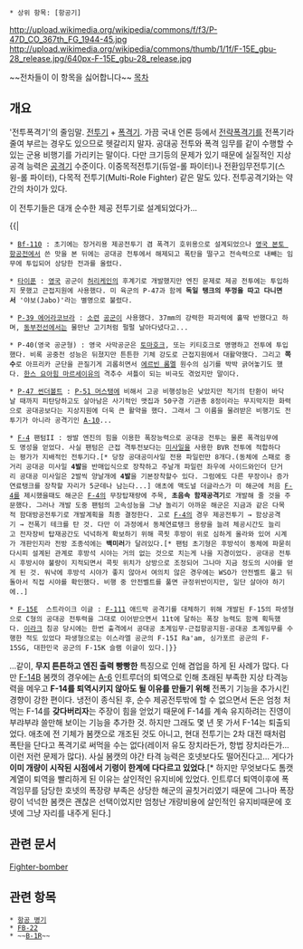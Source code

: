  * 상위 항목: [항공기]

http://upload.wikimedia.org/wikipedia/commons/f/f3/P-47D_CO_367th_FG_1944-45.jpg
http://upload.wikimedia.org/wikipedia/commons/thumb/1/1f/F-15E_gbu-28_release.jpg/640px-F-15E_gbu-28_release.jpg

~~전차들이 이 항목을 싫어합니다~~
[[목차]]

== 개요 ==
'전투폭격기'의 줄임말. [[전투기]] + [[폭격기]]. 가끔 국내 언론 등에서 [[전략폭격기]]를 전폭기라 줄여 부르는 경우도 있으므로 헷갈리지 말자. 공대공 전투와 폭격 임무를 같이 수행할 수 있는 군용 비행기를 가리키는 말이다. 다만 크기등의 문제가 있기 때문에 실질적인 지상 공격 능력은 [[공격기]] 수준이다. 이중목적전투기(듀얼-롤 파이터)나 전환임무전투기(스윙-롤 파이터), 다목적 전투기(Multi-Role Fighter) 같은 말도 있다. 전투공격기와는 약간의 차이가 있다.

이 전투기들은 대개 순수한 제공 전투기로 설계되었다가…

{{|
 * [[Bf-110]] : 초기에는 장거리용 제공전투기 겸 폭격기 호위용으로 설계되었으나 [[영국 본토 항공전]]에서 쓴 맛을 본 뒤에는 공대공 전투에서 해제되고 폭탄을 떨구고 전속력으로 내빼는 임무에 투입되어 상당한 전과를 올렸다.

 * [[타이푼]] : [[영국]] 공군이 [[허리케인]]의 후계기로 개발했지만 엔진 문제로 제공 전투에는 투입하지 못했고 근접지원에 사용했다. 미 육군의 P-47과 함께 '''독일 탱크의 뚜껑을 따고 다니면서''' '야보(Jabo)'라는 별명으로 불렸다.

 * [[P-39 에어라코브라]] : [[소련]] [[공군]]이 사용했다. 37mm의 강력한 파괴력에 홀딱 반했다고 하며, [[동부전선]]에서는 물만난 고기처럼 펄펄 날아다녔다고...

 * P-40(영국 공군형) : 영국 사막공군은 [[토마호크]], 또는 키티호크로 명명하고 전투에 투입했다. 비록 공중전 성능은 뒤졌지만 튼튼한 기체 강도로 근접지원에서 대활약했다. 그리고 '''쪽수'''로 아프리카 군단을 끈질기게 괴롭히면서 [[에르빈 롬멜]] 원수의 심기를 박박 긁어놓기도 했다. [[한스 요아힘 마르세이유]]의 격추수 셔틀이 되는 비극도 겪었지만 말이다.

 * [[P-47 썬더볼트]] : [[P-51 머스탱]]에 비해서 고공 비행성능은 낮았지만 적기의 탄환이 바닥날 때까지 피탄당하고도 살아남은 사기적인 맷집과 50구경 기관총 8정이라는 무지막지한 화력으로 공대공보다는 지상지원에 더욱 큰 활약을 했다. 그래서 그 이름을 물려받은 비행기도 전투기가 아니라 공격기인 [[A-10]]...

 * [[F-4]] 팬텀II : 쌍발 엔진의 힘을 이용한 폭장능력으로 공대공 전투는 물론 폭격임무에도 명성을 얻었다. 사실 팬텀은 근접 격투전보다는 [[미사일]]을 사용한 BVR 전투에 적합하다는 평가가 지배적인 전투기다.[* 당장 공대공미사일 전용 파일런만 8개다.(동체에 스패로 중거리 공대공 미사일 '''4발'''을 반매입식으로 장착하고 주날개 파일런 좌우에 사이드와인더 단거리 공대공 미사일은 2발씩 양날개에 '''4발'''을 기본장착할수 있다. 그럼에도 다른 무장이나 증가연료탱크를 장착할 자리가 5군데나 남는다...] 애초에 맥도널 더글라스가 미 해군에 처음 [[F-4]]를 제시했을때도 해군은 [[F-4]]의 무장탑재량에 주목, '''초음속 함재공격기'''로 개발해 줄 것을 주문했다. 그러나 개발 도중 팬텀의 고속성능을 그냥 놀리기 아까운 해군은 지금과 같은 다목적 함대방공전투기로 개발계획을 최종 결정한다. 고로 [[F-4]]의 경우 제공전투기 → 함상공격기 → 전폭기 테크를 탄 것. 다만 이 과정에서 동체연료탱크 용량을 늘려 체공시간도 늘리고 전자장비 탑재공간도 넉넉하게 확보하기 위해 콕핏 후방이 위로 심하게 올라와 있어 시계가 개판인지라 전방 조종석에는 '''백미러'''가 달려있다.[* 팬텀 초기형은 후방석이 동체에 파묻히다시피 설계된 관계로 후방석 시야는 거의 없는 것으로 치는게 나을 지경이었다. 공대공 전투시 후방시야 불량이 지적되면서 콕핏 위치가 상방으로 조정되어 그나마 지금 정도의 시야를 얻게 된 것. 워낙에 후방석 시야가 좋지 않아서 여의치 않은 경우에는 WSO가 안전벨트 풀고 뒤돌아서 직접 시야를 확인했다. 비행 중 안전벨트를 풀면 규정위반이지만, 일단 살아야 하기에..]

 * [[F-15]]E  스트라이크 이글 : [[F-111]] 애드박 공격기를 대체하기 위해 개발된 F-15의 파생형으로 C형의 공대공 전투력을 그대로 이어받으면서 11t에 달하는 폭장 능력도 함께 획득했다. [[이라크]] 침공 당시에는 한번 출격에서 공대공 초계임무-근접항공지원-공대공 초계임무를 수행한 적도 있었다 파생형으로는 이스라엘 공군의 F-15I Ra'am, 싱가포르 공군의 F-15SG, 대한민국 공군의 F-15K 슬램 이글이 있다.|}}

…같이, '''무지 튼튼하고 엔진 출력 빵빵한''' 특징으로 인해 겸업을 하게 된 사례가 많다. 다만 [[F-14]]B 봄캣의 경우에는 [[A-6]] 인트루더의 퇴역으로 인해 초래된 부족한 지상 타격능력을 메우고 '''F-14를 퇴역시키지 않아도 될 이유를 만들기 위해''' 전폭기 기능을 추가시킨 경향이 강한 편이다. 냉전이 종식된 후, 순수 제공전투밖에 할 수 없으면서 돈은 엄청 처먹는 F-14를 '''갖다버리자'''는 주장이 힘을 얻었기 때문에 F-14를 계속 유지하려는 진영이 부랴부랴 쓸만해 보이는 기능을 추가한 것. 하지만 그래도 몇 년 못 가서 F-14는 퇴출되었다. 애초에 전 기체가 봄캣으로 개조된 것도 아니고, 현대 전투기는 2차 대전 때처럼 폭탄을 단다고 폭격기로 써먹을 수는 없다(레이저 유도 장치라든가, 항법 장치라든가... 이런 저런 문제가 많다). 사실 봄캣의 야간 타격 능력은 호넷보다도 떨어진다고... 게다가 '''이미 개량이 시작된 시점에서 기령이 한계에 다다르고 있었다'''.[* 하지만 무엇보다도 톰캣계열이 퇴역을 빨리하게 된 이유는 살인적인 유지비에 있었다. 인트루더 퇴역이후에 폭격임무를 담당한 호넷의 폭장량 부족은 상당한 해군의 골칫거리였기 때문에 그나마 폭장량이 넉넉한 봄캣은 괜찮은 선택이었지만 엄청난 개량비용에 살인적인 유지비때문에 호넷에 그냥 자리를 내주게 된다.]  

== 관련 문서 ==
[http://en.wikipedia.org/wiki/Fighter-bomber Fighter-bomber]

== 관련 항목 ==
 * [[항공 병기]]
 * [[FB-22]]
 * ~~[[B-1R]]~~
